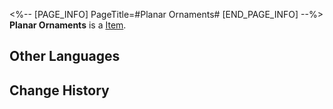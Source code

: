 <%-- [PAGE_INFO]
PageTitle=#Planar Ornaments#
[END_PAGE_INFO] --%>
{{Item Infobox
|id          = 89002
|image       = Item Planar Ornaments.png
|type        = 
|invCategory = 
|rarity      = 3
|effect      = Artificial relics made by Herta in imitation to the principles behind the Fragmentum. Its data is sourced from the Simulated Universe.
|description = Artificial relics made in imitation to the principles behind the Fragmentum. Worlds that exist in theory are stored within spherical Planar Ornaments.
}}
{{Description|''"It's like a kind of Relic, but much bigger... and much more condensed."''}}
'''Planar Ornaments''' is a [[Item]].

==Other Languages==
{{Other Languages
|en   = Planar Ornaments
|zhs  = 位面饰品
|zht  = 次元飾品
|ja   = 次元界オーナメント
|ko   = 차원 장신구
|es   = Ornamento
|fr   = Ornements planaires
|ru   = Планарное украшение
|th   = จักรวาลประดับ
|vi   = Phụ Kiện Vị Diện
|de   = Planarornament
|id   = Planar Ornament
|pt   = Ornamentos Planos
}}

==Change History==
{{Change History|2.0}}
